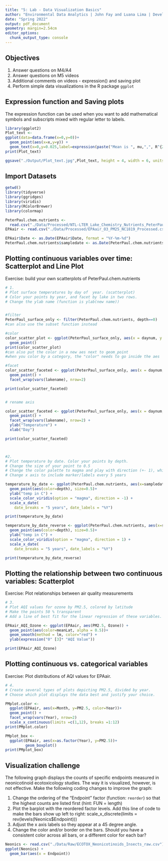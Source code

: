 ```yaml
---
title: "5: Lab - Data Visualization Basics"
author: "Environmental Data Analytics | John Fay and Luana Lima | Developed by Kateri Salk"
date: "Spring 2022"
output: pdf_document
geometry: margin=2.54cm
editor_options: 
  chunk_output_type: console
---
```


## Objectives
1. Answer questions on M4/A4
2. Answer questions on M5 videos
3. Additional comments on videos - expression() and saving plot
4. Perform simple data visualizations in the R package `ggplot`

## Expression function and Saving plots

The expression function can be used when you want to add mathematical symbols and subscripts mixed with regular letter to labels. 

```r
library(ggplot2)
Plot_text <-
ggplot(data=data.frame(x=0,y=0))+
  geom_point(aes(x=x,y=y)) +
  geom_text(x=0,y=0.025,label=expression(paste("Mean is ", mu,",", R^{2},'=0.6')))
print(Plot_text)

ggsave("./Output/Plot_text.jpg",Plot_text, height = 4, width = 6, units = "in", dpi = 300)

```

## Import Datasets

```r
getwd()
library(tidyverse)
library(ggridges)
library(viridis)
library(RColorBrewer)
library(colormap)

PeterPaul.chem.nutrients <- 
  read.csv("./Data/Processed/NTL-LTER_Lake_Chemistry_Nutrients_PeterPaul_Processed.csv", stringsAsFactors = TRUE)
EPAair <- read.csv("./Data/Processed/EPAair_O3_PM25_NC1819_Processed.csv", stringsAsFactors = TRUE)

EPAair$Date <- as.Date(EPAair$Date, format = "%Y-%m-%d")
PeterPaul.chem.nutrients$sampledate <- as.Date(PeterPaul.chem.nutrients$sampledate, format = "%Y-%m-%d")

```


## Plotting continuous variables over time: Scatterplot and Line Plot

Exercise: build your own scatterplots of PeterPaul.chem.nutrients

```r

# 1. 
# Plot surface temperatures by day of  year. (scatterplot)
# Color your points by year, and facet by lake in two rows.
# Change the ylab name (function is ylab(new name))


#filter
PeterPaul_surface_only <- filter(PeterPaul.chem.nutrients, depth==0)
#can also use the subset function instead 

#color
color_scatter_plot <- ggplot(PeterPaul_surface_only, aes(x = daynum, y = temperature_C, color = year4)) + 
  geom_point()
print(color_scatter_plot)
#can also put the color in a new aes next to geom_point 
#when you color by a category, the "color" needs to go inside the aes

#facet
color_scatter_faceted <- ggplot(PeterPaul_surface_only, aes(x = daynum, y = temperature_C, color = year4)) + 
  geom_point() +
  facet_wrap(vars(lakename), nrow=2)

print(color_scatter_faceted)


# rename axis 

color_scatter_faceted <- ggplot(PeterPaul_surface_only, aes(x = daynum, y = temperature_C, color = year4)) + 
  geom_point() +
  facet_wrap(vars(lakename), nrow=2) +
  ylab("Temperature") +
  xlab("Day")

print(color_scatter_faceted)



#2. 
# Plot temperature by date. Color your points by depth.
# Change the size of your point to 0.5
# Change the color palette to magma and play with direction (+- 1), which one makes more sense?
# Change x axis to include marker/labels every 5 years

temperature_by_date <- ggplot(PeterPaul.chem.nutrients, aes(x=sampledate, y=temperature_C)) +
  geom_point(aes(color=depth), size=0.5)+
  ylab("temp in C") +
  scale_color_viridis(option = "magma", direction = -1) +
  scale_x_date(
    date_breaks = "5 years", date_labels = "%Y")

print(temperature_by_date)

temperature_by_date_reverse <- ggplot(PeterPaul.chem.nutrients, aes(x=sampledate, y=temperature_C)) +
  geom_point(aes(color=depth), size=0.5)+
  ylab("temp in C") +
  scale_color_viridis(option = "magma", direction = 1) +
  scale_x_date(
    date_breaks = "5 years", date_labels = "%Y")

print(temperature_by_date_reverse)


```
## Plotting the relationship between two continuous variables: Scatterplot

Exercise: Plot relationships between air quality measurements

```r

# 3. 
# Plot AQI values for ozone by PM2.5, colored by latitude 
# Make the points 50 % transparent
# Add a line of best fit for the linear regression of these variables.

EPAair_AQI_Ozone <- ggplot(EPAair, aes(PM2.5, Ozone)) +
  geom_point(aes(color=meanLat, alpha = 0.5))+
  geom_smooth(method = lm, color="red") +
  ylab(expression("0" [3]* "AQI Value"))

print(EPAair_AQI_Ozone)


```

## Plotting continuous vs. categorical variables

Exercise: Plot distributions of AQI values for EPAair.

```r

# 4. 
# Create several types of plots depicting PM2.5, divided by year. 
# Choose which plot displays the data best and justify your choice. 

PMplot.color <-
  ggplot(EPAair, aes(x=Month, y=PM2.5, color=Year))+
  geom_point() +
  facet_wrap(vars(Year), nrow=2)
  scale_x_continuous(limits =c(1,12), breaks =1:12)
print(PMplot.color)

PMplot_box <-
  ggplot(EPAair, aes(x=as.factor(Year), y=PM2.5))+
         geom_boxplot()
print(PMplot_box)
```


## Visualization challenge

The following graph displays the counts of specific endpoints measured in neonicotinoid ecotoxicology studies. The way it is visualized, however, is not effective. Make the following coding changes to improve the graph: 

1. Change the ordering of the "Endpoint" factor (function: `reorder`) so that the highest counts are listed first (hint: FUN = length)
2. Plot the barplot with the reordered factor levels. Add this line of code to make the bars show up left to right:   scale_x_discrete(limits = rev(levels(Neonics$Endpoint)))
3. Adjust the x axis labels so they appear at a 45 degree angle. 
4. Change the color and/or border on the bars. Should you have a consistent color across all bars, or a different color for each bar?
```r

Neonics <- read.csv("./Data/Raw/ECOTOX_Neonicotinoids_Insects_raw.csv")
ggplot(Neonics) +
  geom_bar(aes(x = Endpoint))



```
